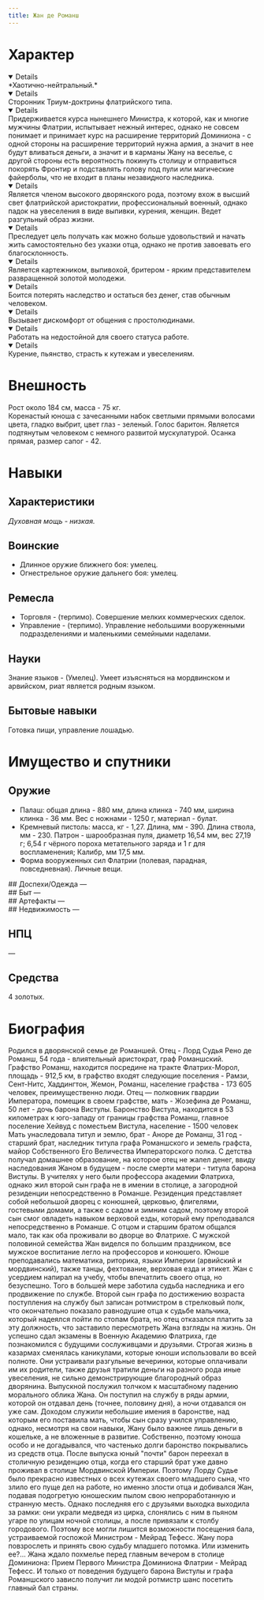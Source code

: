 ```yaml
---
title: Жан де Романш
---
```


<CharacterCard data="heroes" name="Жан де Романш" />

<NiheriaRuler/>

<Inventory name="Жан де Романш"/>

# Характер
<Details open summary="Мировоззрение" >
    *Хаотично-нейтральный.*  
</Details>
<Details open summary="Религия" >
    Сторонник Триум-доктрины флатрийского типа. 
</Details>
<Details open summary="Отношение к магии/технологиям, политические взгляды" >
    Придерживается курса нынешнего Министра, к которой, как и многие мужчины Флатрии, испытывает нежный интерес, однако не совсем понимает и принимает курс на расширение территорий Доминиона - с одной стороны на расширение территорий нужна армия, а значит в нее будут вливаться деньги, а значит и в карманы Жану на веселье, с другой стороны есть вероятность покинуть столицу и отправиться покорять Фронтир и подставлять голову под пули или магические файерболы, что не входит в планы незавидного наследника. 
</Details>
<Details open summary="Сильные и слабые стороны" >
    Является членом высокого дворянского рода, поэтому вхож в высший свет флатрийской аристократии, профессиональный военный, однако падок на увеселения в виде выпивки, курения, женщин. Ведет разгульный образ жизни.
</Details>
<Details open summary="Жизненная цель" >
    Преследует цель получать как можно больше удовольствий и начать жить самостоятельно без указки отца, однако не против завоевать его благосклонность. 
</Details>
<Details open summary="Хобби" >
    Является картежником, выпивохой, бритером - ярким представителем развращенной золотой молодежи. 
</Details>
<Details open summary="Страхи" >
    Боится потерять наследство и остаться без денег, став обычным человеком. 
</Details>
<Details open summary="Неприязни" >
    Вызывает дискомфорт от общения с простолюдинами. 
</Details>
<Details open summary="Табу" >
    Работать на недостойной для своего статуса работе. 
</Details>
<Details open summary="Вредные привычки" >
    Курение, пьянство, страсть к кутежам и увеселениям.
</Details>

<NiheriaRuler/>

# Внешность
Рост около 184 см, масса - 75 кг. <br/>
Коренастый юноша с зачесанными набок светлыми прямыми волосами цвета, гладко выбрит, цвет глаз - зеленый. Голос баритон. Является подтянутым человеком с немного развитой мускулатурой. Осанка прямая, размер сапог - 42. 

<NiheriaRuler/>

# Навыки
## Характеристики
*Духовная мощь - низкая.*

## Воинские
* Длинное оружие ближнего боя: умелец.
* Огнестрельное оружие дальнего боя: умелец.

## Ремесла
* Торговля - (терпимо). Совершение мелких коммерческих сделок.
* Управление - (терпимо). Управление небольшими вооруженными подразделениями и маленькими семейными наделами.

## Науки
<BlockquoteBox text>
    Знание языков - (Умелец). Умеет изъясняться на мордвинском и арвийском, риат является родным языком.
</BlockquoteBox>

## Бытовые навыки
Готовка пищи, управление лошадью.

<NiheriaRuler/>

# Имущество и спутники
## Оружие
* Палаш: общая длина - 880 мм, длина клинка - 740 мм, ши­ри­на клинка - 36 мм. Вес с нож­на­ми - 1250 г, материал - булат.
* Кремневый пистоль: масса, кг - 1,27. Длина, мм - 390. Длина ствола, мм - 230. Патрон - шарообразная пуля, диаметр 16,54 мм, вес 27,19 г; 6,54 г чёрного пороха метательного заряда и 1 г для воспламенения; Калибр, мм 17,5 мм.
* Форма вооруженных сил Флатрии (полевая, парадная, повседневная). Личные вещи.

<Board columns={2}>
<div>
## Доспехи/Одежда
—

</div>
<div>
## Быт
—

</div>
<div>
## Артефакты
—

</div>
<div>
## Недвижимость
—

</div>
</Board>

## НПЦ
—

## Средства
4 золотых.

<NiheriaRuler/>

# Биография
Родился в дворянской семье де Романшей. Отец - Лорд Судья Рено де Романш, 54 года - влиятельный аристократ, граф Романшский.
<BlockquoteBox text>
Графство Романш, находится посредине на тракте Флатрих-Морол, площадь - 912,5 км, в графство входят следующие поселения - Рамзи, Сент-Нитс, Хаддингтон, Жемон, Романш, население графства - 173 605 человек, преимущественно люди.
</BlockquoteBox>
Отец — полковник гвардии Императора, помещик в своем графстве, мать - Жозефина де Романш, 50 лет - дочь барона Вистулы. 
<BlockquoteBox text>
Баронство Вистула, находится в 53 километрах к юго-западу от границы графства Романш, главное поселение Хейвуд с поместьем Вистула, население - 1500 человек
</BlockquoteBox>
Мать унаследовала титул и землю, брат - Аноре де Романш, 31 год - старший брат, наследник титула графа Романшского и земель графста, майор Собственного Его Величества Императорского полка. С детства получал домашнее образование, на которое отец не жалел денег, ввиду наследования Жаном в будущем - после смерти матери - титула барона Вистулы. В учителях у него были профессора академии Флатриха, однако жил второй сын графа не в имении в столице, а загородной резиденции непосредственно в Романше. Резиденция представляет собой небольшой дворец с конюшней, церковью, флигелями, гостевыми домами, а также с садом и зимним садом, поэтому второй сын смог овладеть навыком верховой езды, который ему преподавался непосредственно в Романше. С отцом и старшим братом общался мало, так как оба проживали во дворце во Флатрихе. С мужской половиной семейства Жан виделся по большим праздником, все мужское воспитание легло на профессоров и конюшего. Юноше преподавались математика, риторика, языки Империи (арвийский и мордвинский), также танцы, фехтование, верховая езда и этикет. Жан с усердием напирал на учебу, чтобы впечатлить своего отца, но безуспешно. Того в большей мере заботила судьба наследника и его продвижение по службе. Второй сын графа по достижению возраста поступления на службу был записан ротмистром в стрелковый полк, что окончательно показало равнодушие отца к судьбе мальчика, который надеялся пойти по стопам брата, но отец отказался платить за эту должность, что заставило пересмотреть Жана взгляды на жизнь. Он успешно сдал экзамены в Военную Академию Флатриха, где познакомился с будущими сослуживцами и друзьями. Строгая жизнь в казармах сменялась каникулами, которые юноши использовали во всей полноте. Они устраивали разгульные вечеринки, которые оплачивали им их родители, также друзья тратили деньги на разного рода иные увеселения, не сильно демонстрирующие благородный образ дворянина. Выпускной послужил толчком к масштабному падению морального облика Жана. Он поступил на службу в ряды армии, которой он отдавал день (точнее, половину дня), а ночи отдавался он уже сам. Доходом служили небольшие имения в баронстве, над которым его поставила мать, чтобы сын сразу учился управлению, однако, несмотря на свои навыки, Жану было важнее лишь деньги в кошельке, а не вложенные в развитие. Собственно, поэтому юноша особо и не догадывался, что частенько долги баронство покрывались из средств отца. После выпуска юный "почти" барон переехал в столичную резиденцию отца, когда его старший брат уже давно проживал в столице Мордвинской Империи. Поэтому Лорду Судье было прекрасно известных о всех кутежах своего младшего сына, что злило его пуще дел на работе, но именно злости отца и добивался Жан, подавая подогретую юношеским пылом свою непроработанную и странную месть. Однако последняя его с друзьями выходка выходила за рамки: они украли медведя из цирка, слонялись с ним в пьяном угаре по улицам ночной столицы, а после привязали к столбу городового. Поэтому все могли лишится возможности посещения бала, устраиваемой госпожой Министром - Мейрад Тефесс. Жану пора повзрослеть и принять свою судьбу младшего потомка. Или изменить ее?... Жана ждало похмелье перед главным вечером в столице Доминиона: Прием Первого Министра Доминиона Флатрии - Мейрад Тефесс. И только от поведения будущего барона Вистулы и графа Романшского зависло получит ли модой ротмистр шанс посетить главный бал страны.
